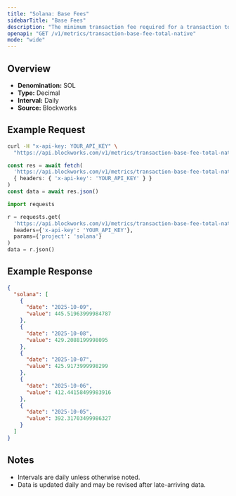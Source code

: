 ```yaml
---
title: "Solana: Base Fees"
sidebarTitle: "Base Fees"
description: "The minimum transaction fee required for a transaction to be included in a block"
openapi: "GET /v1/metrics/transaction-base-fee-total-native"
mode: "wide"
---
```


## Overview

- **Denomination:** SOL
- **Type:** Decimal
- **Interval:** Daily
- **Source:** Blockworks

## Example Request

<CodeGroup>

```bash cURL
curl -H "x-api-key: YOUR_API_KEY" \
  "https://api.blockworks.com/v1/metrics/transaction-base-fee-total-native?project=solana"
```

```typescript TypeScript
const res = await fetch(
  'https://api.blockworks.com/v1/metrics/transaction-base-fee-total-native?project=solana',
  { headers: { 'x-api-key': 'YOUR_API_KEY' } }
)
const data = await res.json()
```

```python Python
import requests

r = requests.get(
  'https://api.blockworks.com/v1/metrics/transaction-base-fee-total-native',
  headers={'x-api-key': 'YOUR_API_KEY'},
  params={'project': 'solana'}
)
data = r.json()
```

</CodeGroup>

## Example Response

```json
{
  "solana": [
    {
      "date": "2025-10-09",
      "value": 445.51963999984787
    },
    {
      "date": "2025-10-08",
      "value": 429.2088199998095
    },
    {
      "date": "2025-10-07",
      "value": 425.9173999998299
    },
    {
      "date": "2025-10-06",
      "value": 412.44158499983916
    },
    {
      "date": "2025-10-05",
      "value": 392.31703499986327
    }
  ]
}
```

## Notes
- Intervals are daily unless otherwise noted.
- Data is updated daily and may be revised after late-arriving data.